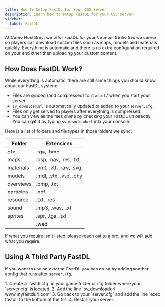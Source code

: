 ```yaml
---
title: How To Setup FastDL For Your CSS Server
description: Learn how to setup FastDL for your CSS server.
sidebar:
  label: FastDL
---
```


At Game Host Bros, we offer FastDL for your Counter-Strike Source server so players can download custom files such as maps, models and materials quickly. Everything is automatic and there is no extra configuration required on your end other than uploading your custom content. 

## How Does FastDL Work?
While everything is automatic, there are still some things you should know about our FastDL system:
- Files are synced (and compressed) to `/fastdl/` when you start your server.
- `sv_downloadurl` is automatically updated or added to your `server.cfg`.
- Files only get served to players after everything is compressed.
- You can view all the files online by checking your FastDL url directly. You can get it by typing `sv_downloadurl` into your console.

Here is a list of folders and file types in those folders we sync.

| Folder       | Extensions                        |
|--------------|----------------------------------|
| gfx          | .tga, .bmp                        |
| maps         | .bsp, .nav, .res, .txt            |
| materials    | .vmt, .vtf, .raw, .svg            |
| models       | .mdl, .vtx, .vvd, .phy            |
| overviews    | .bmp, .txt                        |
| particles    | .pcf                              |
| resource     | .txt, .res                        |
| sound        | .mp3, .wav, .txt                  |
| sprites      | .spr, .tga, .txt                  |
|              | .wad                              |

If what you require isn't listed, please reach out to a bro, and we will add what you require.

## Using A Third Party FastDL
If you want to use an external FastDL you can do so by adding another config that runs after `server.cfg`.

<Steps>
1. Create a `fastdl.cfg` in your game folder or cfg folder where your `server.cfg` is located.
2. Add the line `sv_downloadurl www.myfastdlurl.com`
3. Go back to your `server.cfg` and add the line `exec fastdl` to the bottom of the file.
4. Restart your server. 
</Steps>